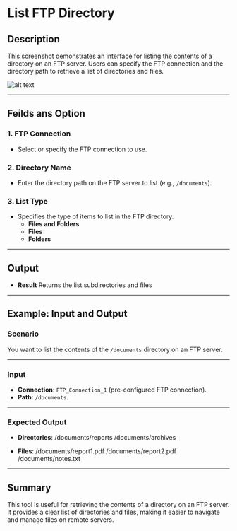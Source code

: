 # List FTP Directory

## Description
This screenshot demonstrates an interface for listing the contents of a directory on an FTP server. Users can specify the FTP connection and the directory path to retrieve a list of directories and files.

![alt text](../../../assets/ftp/list-ftp-directory.png)

---

## Feilds ans Option

### 1. FTP Connection
- Select or specify the FTP connection to use.

### 2. Directory Name
- Enter the directory path on the FTP server to list (e.g., `/documents`).

### 3. List Type
- Specifies the type of items to list in the FTP directory.
  - **Files and Folders**
  - **Files**
  - **Folders**
---

## Output
- **Result** Returns the list subdirectories and files
---

## Example: Input and Output

### Scenario
You want to list the contents of the `/documents` directory on an FTP server.

---

### Input
- **Connection**: `FTP_Connection_1` (pre-configured FTP connection).
- **Path**: `/documents`.

---

### Expected Output

- **Directories**:
/documents/reports
/documents/archives

- **Files**:
/documents/report1.pdf
/documents/report2.pdf
/documents/notes.txt

---

## Summary
This tool is useful for retrieving the contents of a directory on an FTP server. It provides a clear list of directories and files, making it easier to navigate and manage files on remote servers.